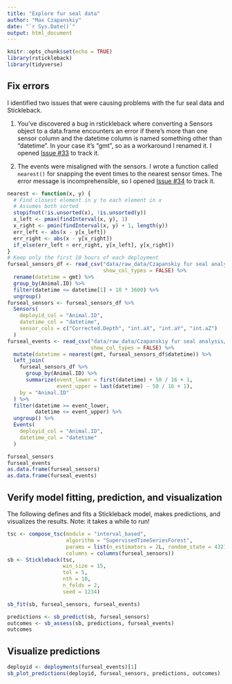 ```yaml
---
title: "Explore fur seal data"
author: "Max Czapanskiy"
date: "`r Sys.Date()`"
output: html_document
---
```


```r
knitr::opts_chunk$set(echo = TRUE)
library(rstickleback)
library(tidyverse)
```

## Fix errors

I identified two issues that were causing problems with the fur seal data and Stickleback.

1. You've discovered a bug in rstickleback where converting a Sensors object to a data.frame encounters an error if there's more than one sensor column and the datetime column is named something other than "datetime". In your case it's "gmt", so as a workaround I renamed it. I opened [Issue #33](https://github.com/FlukeAndFeather/rstickleback/issues/33) to track it.

2. The events were misaligned with the sensors. I wrote a function called `nearest()` for snapping the event times to the nearest sensor times. The error message is incomprehensible, so I opened [Issue #34](https://github.com/FlukeAndFeather/rstickleback/issues/34) to track it.

```r
nearest <- function(x, y) {
  # Find closest element in y to each element in x
  # Assumes both sorted
  stopifnot(!is.unsorted(x), !is.unsorted(y))
  x_left <- pmax(findInterval(x, y), 1)
  x_right <- pmin(findInterval(x, y) + 1, length(y))
  err_left <- abs(x - y[x_left])
  err_right <- abs(x - y[x_right])
  if_else(err_left < err_right, y[x_left], y[x_right])
}
# Keep only the first 10 hours of each deployment
furseal_sensors_df <- read_csv("data/raw_data/Czapanskiy fur seal analysis/test.accel2.csv",
                               show_col_types = FALSE) %>% 
  rename(datetime = gmt) %>% 
  group_by(Animal.ID) %>% 
  filter(datetime <= datetime[1] + 10 * 3600) %>% 
  ungroup()
furseal_sensors <- furseal_sensors_df %>% 
  Sensors(
    deployid_col = "Animal.ID",
    datetime_col = "datetime",
    sensor_cols = c("Corrected.Depth", "int.aX", "int.aY", "int.aZ")
  )
furseal_events <- read_csv("data/raw_data/Czapanskiy fur seal analysis/test.events2.csv",
                           show_col_types = FALSE) %>% 
  mutate(datetime = nearest(gmt, furseal_sensors_df$datetime)) %>% 
  left_join(
    furseal_sensors_df %>% 
      group_by(Animal.ID) %>% 
      summarize(event_lower = first(datetime) + 50 / 16 + 1,
                event_upper = last(datetime) - 50 / 16 + 1),
    by = "Animal.ID"
  ) %>% 
  filter(datetime >= event_lower,
         datetime <= event_upper) %>% 
  ungroup() %>% 
  Events(
    deployid_col = "Animal.ID",
    datetime_col = "datetime"
  )
```

```r
furseal_sensors
furseal_events
as.data.frame(furseal_sensors)
as.data.frame(furseal_events)
```

## Verify model fitting, prediction, and visualization

The following defines and fits a Stickleback model, makes predictions, and visualizes the results. Note: it takes a while to run!

```r
tsc <- compose_tsc(module = "interval_based", 
                   algorithm = "SupervisedTimeSeriesForest",
                   params = list(n_estimators = 2L, random_state = 4321L),
                   columns = columns(furseal_sensors))
sb <- Stickleback(tsc, 
                  win_size = 15, 
                  tol = 5, 
                  nth = 10, 
                  n_folds = 2, 
                  seed = 1234)

sb_fit(sb, furseal_sensors, furseal_events)
```

```r
predictions <- sb_predict(sb, furseal_sensors)
outcomes <- sb_assess(sb, predictions, furseal_events)
outcomes
```

## Visualize predictions

```r
deployid <- deployments(furseal_events)[1]
sb_plot_predictions(deployid, furseal_sensors, predictions, outcomes)
```
